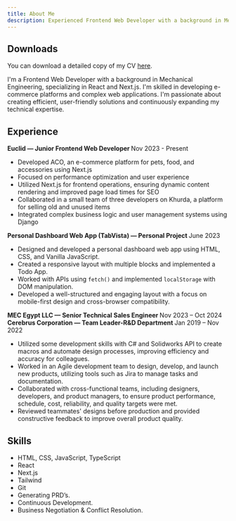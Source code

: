 ```yaml
---
title: About Me
description: Experienced Frontend Web Developer with a background in Mechanical Engineering, specializing in React and Next.js.
---
```



## Downloads

You can download a detailed copy of my CV [here](/MarwanShehata-CV.pdf).

I'm a Frontend Web Developer with a background in Mechanical Engineering, specializing in React and Next.js. I'm skilled in developing e-commerce platforms and complex web applications. I'm passionate about creating efficient, user-friendly solutions and continuously expanding my technical expertise.

## Experience

<div className="flex justify-between items-center">
  <b className="flex justify-between items-center">
    Euclid — Junior Frontend Web Developer
  </b>
  <span className="text-sm text-foreground-lighter">Nov 2023 - Present</span>
</div>

- Developed ACO, an e-commerce platform for pets, food, and accessories using Next.js
- Focused on performance optimization and user experience
- Utilized Next.js for frontend operations, ensuring dynamic content rendering and improved page load times for SEO
- Collaborated in a small team of three developers on Khurda, a platform for selling old and unused items
- Integrated complex business logic and user management systems using Django

<div className="flex justify-between items-center">
  <b className="flex justify-between items-center">
    Personal Dashboard Web App (TabVista) — Personal Project
  </b>
  <span className="text-sm text-foreground-lighter">June 2023</span>
</div>

- Designed and developed a personal dashboard web app using HTML, CSS, and Vanilla JavaScript.
- Created a responsive layout with multiple blocks and implemented a Todo App.
- Worked with APIs using `fetch()` and implemented `localStorage` with DOM manipulation.
- Developed a well-structured and engaging layout with a focus on mobile-first design and cross-browser compatibility.

<div className="flex justify-between items-center">
  <b className="flex justify-between items-center">
    MEC Egypt LLC — Senior Technical Sales Engineer
  </b>
  <span className="text-sm text-foreground-lighter">Nov 2023 – Oct 2024</span>
</div>

<div className="flex justify-between items-center">
  <b className="flex justify-between items-center">
    Cerebrus Corporation — Team Leader-R&D Department
  </b>
  <span className="text-sm text-foreground-lighter">Jan 2019 – Nov 2022</span>
</div>

- Utilized some development skills with C# and Solidworks API to create macros and automate design processes, improving efficiency and accuracy for colleagues.
- Worked in an Agile development team to design, develop, and launch new products, utilizing tools such as Jira to manage tasks and documentation.
- Collaborated with cross-functional teams, including designers, developers, and product managers, to ensure product performance, schedule, cost, reliability, and quality targets were met.
- Reviewed teammates' designs before production and provided constructive feedback to improve overall product quality.

## Skills

- HTML, CSS, JavaScript, TypeScript
- React
- Next.js
- Tailwind
- Git
- Generating PRD’s.
- Continuous Development.
- Business Negotiation & Conflict Resolution.
